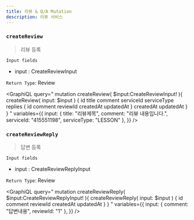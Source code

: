 ```yaml
---
title: 리뷰 & Q/A Mutation
description: 리뷰 서비스 
---
```



### `createReview`
> 리뷰 등록


`Input fields`
* input : <Link to="/input/review/#CreateReviewInput">CreateReviewInput</Link>

`Return Type`: <Link to="/object/review/#Review">Review</Link>

<GraphiQL
  query="
  mutation createReview( $input:CreateReviewInput! ){
    createReview( input: $input ) {
      id
      title
      comment
      serviceId
      serviceType
      replies {
        id
        comment
        reviewId
        createdAt
        updatedAt
      }
      createdAt
      updatedAt
    }
  }
  "
  variables={{
    input: {
      title: "리뷰제목",
      comment: "리뷰 내용입니다.",
      serviceId: "415551198",
      serviceType: "LESSON"
    },
  }}
/>

### `createReviewReply`
> 답변 등록


`Input fields`
* input : <Link to="/input/review/#CreateReviewReplyInput">CreateReviewReplyInput</Link>

`Return Type`: <Link to="/object/review/#Review">Review</Link>

<GraphiQL
  query="
  mutation createReviewReply( $input:CreateReviewReplyInput! ){
    createReviewReply( input: $input ) {
      id
      comment
      reviewId
      createdAt
      updatedAt
    }
  }
  "
  variables={{
    input: {
      comment: "답변내용",
      reviewId: "1"
    },
  }}
/>

